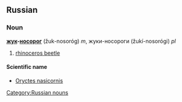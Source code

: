 ==Russian==
===Noun===
'''[[жук]]-[[носорог]]''' (žuk-nosoróg) ''m'', жуки-носороги (žukí-nosorógi) ''pl''

# [[rhinoceros beetle]]

====Scientific name====
*[[Oryctes nasicornis]]

[[Category:Russian nouns]]